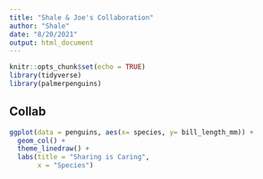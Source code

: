 ```yaml
---
title: "Shale & Joe's Collaboration"
author: "Shale"
date: "8/20/2021"
output: html_document
---
```


```r
knitr::opts_chunk$set(echo = TRUE)
library(tidyverse)
library(palmerpenguins)
```

## Collab

```r
ggplot(data = penguins, aes(x= species, y= bill_length_mm)) +
  geom_col() +
  theme_linedraw() +
  labs(title = "Sharing is Caring",
       x = "Species")
```

